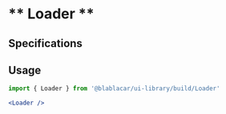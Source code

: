 

<Meta title="Widgets|Loader" />

# ** Loader **

<Preview>
  <Story name="Default">
    <Loader
      layoutMode={LoaderLayoutMode.BLOCK}
      size={48}
      done={false}
    />
  </Story>
</Preview>

## Specifications

## Usage

```jsx
import { Loader } from '@blablacar/ui-library/build/Loader'

<Loader />
```

<Props of={Loader} />
